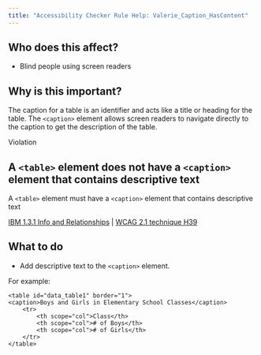 ```yaml
---
title: "Accessibility Checker Rule Help: Valerie_Caption_HasContent"
---
```


<div className="toolHelp">
<Row>
<Column colLg={5} colMd={3} colSm={4} className="toolLeft">

## Who does this affect?

 * Blind people using screen readers

## Why is this important?

The caption for a table is an identifier and acts like a title or heading for the table. The `<caption>` element allows screen readers to navigate directly to the caption to get the description of the table.

</Column>
<Column colLg={11} colMd={5} colSm={4} className="toolMain">

<div className="level-violation">
Violation
</div>

## A `<table>` element does not have a `<caption>` element that contains descriptive text
A `<table>` element must have a `<caption>` element that contains descriptive text

[IBM 1.3.1 Info and Relationships](http://www.ibm.com/able/guidelines/ci162/info_and_relationships.html) | [WCAG 2.1 technique H39](https://www.w3.org/WAI/WCAG21/Techniques/html/H39)

<div id="elementLocation">
</div>

## What to do

* Add descriptive text to the `<caption>` element.

For example:
```
<table id="data_table1" border="1">
<caption>Boys and Girls in Elementary School Classes</caption>
	<tr>
		<th scope="col">Class</th>
		<th scope="col"># of Boys</th>
		<th scope="col"># of Girls</th>
	</tr>
</table>
```

</Column>
</Row>
</div>
